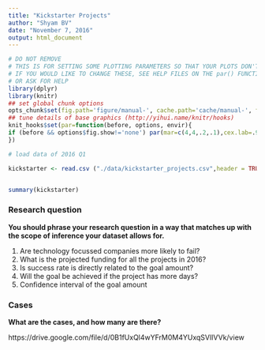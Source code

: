 ```yaml
---
title: "Kickstarter Projects"
author: "Shyam BV"
date: "November 7, 2016"
output: html_document
---
```



```r
# DO NOT REMOVE
# THIS IS FOR SETTING SOME PLOTTING PARAMETERS SO THAT YOUR PLOTS DON'T TAKE UP TOO MUCH SPACE
# IF YOU WOULD LIKE TO CHANGE THESE, SEE HELP FILES ON THE par() FUNCTION
# OR ASK FOR HELP
library(dplyr)
library(knitr)
## set global chunk options
opts_chunk$set(fig.path='figure/manual-', cache.path='cache/manual-', fig.align='center', fig.show='hold', par=TRUE)
## tune details of base graphics (http://yihui.name/knitr/hooks)
knit_hooks$set(par=function(before, options, envir){
if (before && options$fig.show!='none') par(mar=c(4,4,.2,.1),cex.lab=.95,cex.axis=.9,mgp=c(2,.7,0),tcl=-.3)
})
```



```r
# load data of 2016 Q1

kickstarter <- read.csv ("./data/kickstarter_projects.csv",header = TRUE, sep = ",",stringsAsFactors = FALSE,na.strings = c("Null","NULL","n/a","na")) %>% select ( id,	kickstarter_id,	name,	blurb,main_category,	sub_category,	launched_at,	deadline,	state,	goal,	pledged,	percentage_funded,	backers_count,	became_overachiever_at,		underdog_chosen_by_user_id,	photo,	web_url,	currency)


summary(kickstarter)
```


### Research question 

**You should phrase your research question in a way that matches up with the scope of inference your dataset allows for.**

1. Are technology focussed companies more likely to fail?
2. What is the projected funding for all the projects in 2016?
3. Is success rate is directly related to the goal amount?
4. Will the goal be achieved if the project has more days?
5. Confidence interval of the goal amount


### Cases 

**What are the cases, and how many are there?**



https://drive.google.com/file/d/0B1fUxQl4wYFrM0M4YUxqSVlIVVk/view